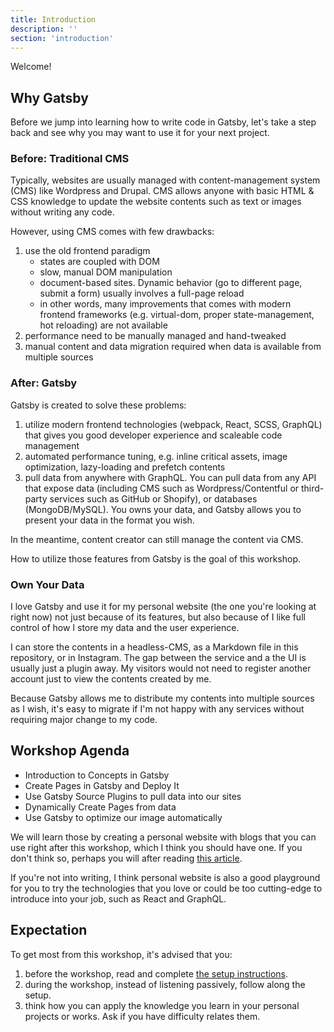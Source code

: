 ```yaml
---
title: Introduction
description: ''
section: 'introduction'
---
```



<div class="logo-container">
  <GatsbyLogo />
</div>

Welcome!

## Why Gatsby

Before we jump into learning how to write code in Gatsby, let's take a step back and see why you may want to use it for your next project.

### Before: Traditional CMS

Typically, websites are usually managed with content-management system (CMS) like Wordpress and Drupal. CMS allows anyone with basic HTML & CSS knowledge to update the website contents such as text or images without writing any code.

However, using CMS comes with few drawbacks:

1. use the old frontend paradigm
   - states are coupled with DOM
   - slow, manual DOM manipulation
   - document-based sites. Dynamic behavior (go to different page, submit a form) usually involves a full-page reload
   - in other words, many improvements that comes with modern frontend frameworks (e.g. virtual-dom, proper state-management, hot reloading) are not available
1. performance need to be manually managed and hand-tweaked
1. manual content and data migration required when data is available from multiple sources

### After: Gatsby

Gatsby is created to solve these problems:

1. utilize modern frontend technologies (webpack, React, SCSS, GraphQL) that gives you good developer experience and scaleable code management
1. automated performance tuning, e.g. inline critical assets, image optimization, lazy-loading and prefetch contents
1. pull data from anywhere with GraphQL. You can pull data from any API that expose data (including CMS such as Wordpress/Contentful or third-party services such as GitHub or Shopify), or databases (MongoDB/MySQL). You owns your data, and Gatsby allows you to present your data in the format you wish.

In the meantime, content creator can still manage the content via CMS.

How to utilize those features from Gatsby is the goal of this workshop.

### Own Your Data

I love Gatsby and use it for my personal website (the one you're looking at right now) not just because of its features, but also because of I like full control of how I store my data and the user experience.

I can store the contents in a headless-CMS, as a Markdown file in this repository, or in Instagram. The gap between the service and a the UI is usually just a plugin away. My visitors would not need to register another account just to view the contents created by me.

Because Gatsby allows me to distribute my contents into multiple sources as I wish, it's easy to migrate if I'm not happy with any services without requiring major change to my code.

## Workshop Agenda

- Introduction to Concepts in Gatsby
- Create Pages in Gatsby and Deploy It
- Use Gatsby Source Plugins to pull data into our sites
- Dynamically Create Pages from data
- Use Gatsby to optimize our image automatically

We will learn those by creating a personal website with blogs that you can use right after this workshop, which I think you should have one. If you don't think so, perhaps you will after reading [this article][why-personal-website].

If you're not into writing, I think personal website is also a good playground for you to try the technologies that you love or could be too cutting-edge to introduce into your job, such as React and GraphQL.

## Expectation

To get most from this workshop, it's advised that you:

1. before the workshop, read and complete [the setup instructions][gatsby-setup].
1. during the workshop, instead of listening passively, follow along the setup.
1. think how you can apply the knowledge you learn in your personal projects or works. Ask if you have difficulty relates them.

[gatsby]: https://www.gatsbyjs.org/
[why-personal-website]: http://bradfrost.com/blog/post/write-on-your-own-website/
[gatsby-setup]: https://www.gatsbyjs.org/tutorial/part-zero/
